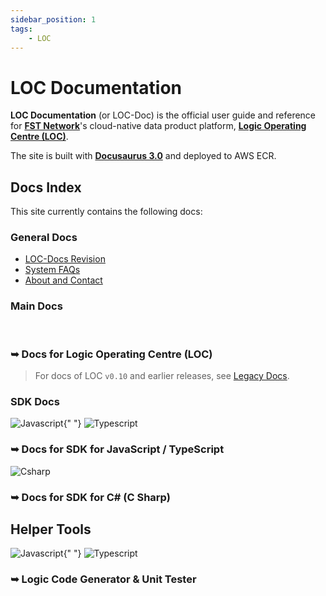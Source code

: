 ```yaml
---
sidebar_position: 1
tags:
    - LOC
---
```


# LOC Documentation

**LOC Documentation** (or LOC-Doc) is the official user guide and reference for [**FST Network**](https://www.fst.network/)'s cloud-native data product platform, [**Logic Operating Centre (LOC)**](https://www.fst.network/logic-operation-centre).

The site is built with [**Docusaurus 3.0**](https://docusaurus.io/) and deployed to AWS ECR.

## Docs Index

This site currently contains the following docs:

### General Docs

-   [LOC-Docs Revision](/docs/revision)
-   [System FAQs](/docs/category/system-faqs)
-   [About and Contact](/docs/about-and-contact)

### Main Docs


<div className="padded">
    <Link to="/main">
        <span className="img-button">
            <ThemedImage
                width="60%"
                alt="LOC-logo"
                sources={{
                    light: useBaseUrl("/img/logo/LOC-logo.svg"),
                    dark: useBaseUrl("/img/logo/LOC-logo-w.svg"),
                }}
            />
        </span>
        <br />
        <h3>➥ Docs for Logic Operating Centre (LOC)</h3>
    </Link>
</div>

> For docs of LOC `v0.10` and earlier releases, see [Legacy Docs](/legacy/intro).

### SDK Docs

<div className="padded-sm">
    <Link to="/sdk-ts">
        <span className="img-button">
            <img
                src={require("/img/language/Javascript.png").default}
                alt="Javascript"
            />{" "}
            <img
                src={require("/img/language/Typescript.png").default}
                alt="Typescript"
            />
        </span>
        <br />
        <h3>➥ Docs for SDK for JavaScript / TypeScript</h3>
    </Link>
</div>

<div className="padded-sm">
    <Link to="/sdk-csharp">
        <span className="img-button">
            <img
                src={require("/img/language/Csharp.png").default}
                alt="Csharp"
            />
        </span>
        <br />
        <h3>➥ Docs for SDK for C# (C Sharp)</h3>
    </Link>
</div>

## Helper Tools

<div className="padded-sm">
    <Link to="/logic-code-generator">
        <span className="img-button">
            <img
                src={require("/img/language/Javascript.png").default}
                alt="Javascript"
            />{" "}
            <img
                src={require("/img/language/Typescript.png").default}
                alt="Typescript"
            />
        </span>
        <br />
        <h3>➥ Logic Code Generator & Unit Tester</h3>
    </Link>
</div>
